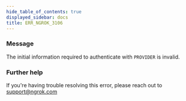 ```yaml
---
hide_table_of_contents: true
displayed_sidebar: docs
title: ERR_NGROK_3106
---
```


### Message

The initial information required to authenticate with `PROVIDER` is invalid.

### Further help

If you're having trouble resolving this error, please reach out to [support@ngrok.com](mailto:support@ngrok.com?subject=Help%20with%20ERR_NGROK_3106)
